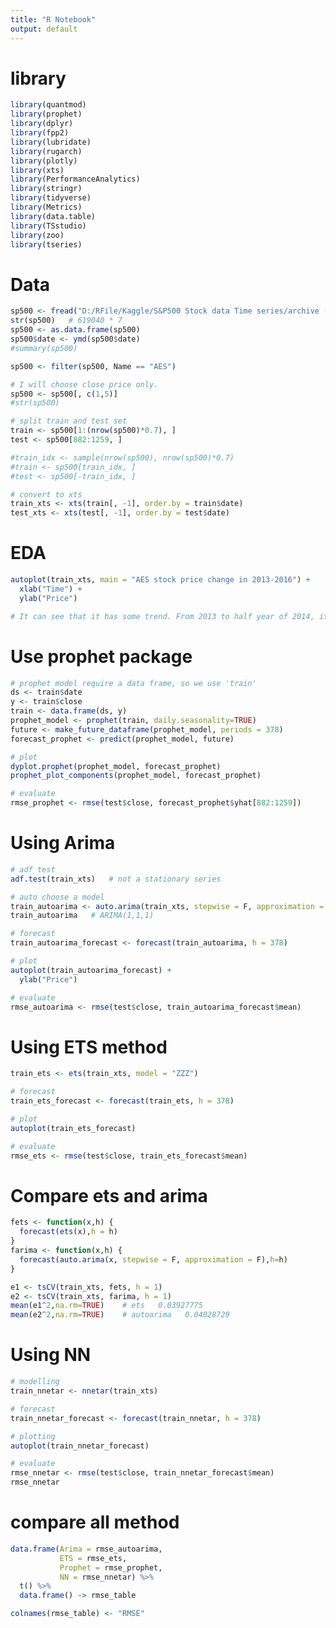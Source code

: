 ---
title: "R Notebook"
output: default
---

# library
```{r warning=FALSE}
library(quantmod)
library(prophet)
library(dplyr)
library(fpp2)
library(lubridate)
library(rugarch)
library(plotly)
library(xts)
library(PerformanceAnalytics)
library(stringr)
library(tidyverse)
library(Metrics)
library(data.table)
library(TSstudio)
library(zoo)
library(tseries)
```

# Data
```{r}
sp500 <- fread("D:/RFile/Kaggle/S&P500 Stock data Time series/archive (1)/all_stocks_5yr.csv")
str(sp500)   # 619040 * 7
sp500 <- as.data.frame(sp500)
sp500$date <- ymd(sp500$date)
#summary(sp500)

sp500 <- filter(sp500, Name == "AES")

# I will choose close price only.
sp500 <- sp500[, c(1,5)]
#str(sp500)

# split train and test set
train <- sp500[1:(nrow(sp500)*0.7), ]
test <- sp500[882:1259, ]

#train_idx <- sample(nrow(sp500), nrow(sp500)*0.7)
#train <- sp500[train_idx, ]
#test <- sp500[-train_idx, ]

# convert to xts 
train_xts <- xts(train[, -1], order.by = train$date)
test_xts <- xts(test[, -1], order.by = test$date)
```

# EDA
```{r}
autoplot(train_xts, main = "AES stock price change in 2013-2016") +
  xlab("Time") +
  ylab("Price")

# It can see that it has some trend. From 2013 to half year of 2014, its price is increasing, but after that, the price go downward. However, at the 2016, the price back to upward.
```

# Use prophet package
```{r warning=FALSE}
# prophet model require a data frame, so we use 'train'
ds <- train$date
y <- train$close
train <- data.frame(ds, y)
prophet_model <- prophet(train, daily.seasonality=TRUE)
future <- make_future_dataframe(prophet_model, periods = 378)
forecast_prophet <- predict(prophet_model, future)

# plot
dyplot.prophet(prophet_model, forecast_prophet)
prophet_plot_components(prophet_model, forecast_prophet)

# evaluate
rmse_prophet <- rmse(test$close, forecast_prophet$yhat[882:1259])   
```

# Using Arima
```{r warning=FALSE}
# adf test
adf.test(train_xts)   # not a stationary series

# auto choose a model
train_autoarima <- auto.arima(train_xts, stepwise = F, approximation = F, seasonal = F)
train_autoarima   # ARIMA(1,1,1) 

# forecast
train_autoarima_forecast <- forecast(train_autoarima, h = 378)

# plot
autoplot(train_autoarima_forecast) + 
  ylab("Price")

# evaluate
rmse_autoarima <- rmse(test$close, train_autoarima_forecast$mean)
```

# Using ETS method
```{r}
train_ets <- ets(train_xts, model = "ZZZ")

# forecast
train_ets_forecast <- forecast(train_ets, h = 378)

# plot
autoplot(train_ets_forecast)

# evaluate
rmse_ets <- rmse(test$close, train_ets_forecast$mean)
```

# Compare ets and arima
```{r}
fets <- function(x,h) {
  forecast(ets(x),h = h)
}
farima <- function(x,h) {
  forecast(auto.arima(x, stepwise = F, approximation = F),h=h)
}

e1 <- tsCV(train_xts, fets, h = 1)
e2 <- tsCV(train_xts, farima, h = 1)
mean(e1^2,na.rm=TRUE)    # ets   0.03927775
mean(e2^2,na.rm=TRUE)    # autoarima   0.04028729
```

# Using NN
```{r}
# modelling
train_nnetar <- nnetar(train_xts)

# forecast
train_nnetar_forecast <- forecast(train_nnetar, h = 378)

# plotting
autoplot(train_nnetar_forecast)

# evaluate
rmse_nnetar <- rmse(test$close, train_nnetar_forecast$mean)
rmse_nnetar
```
# compare all method
```{r}
data.frame(Arima = rmse_autoarima,
           ETS = rmse_ets,
           Prophet = rmse_prophet,
           NN = rmse_nnetar) %>% 
  t() %>%
  data.frame() -> rmse_table

colnames(rmse_table) <- "RMSE"
```

